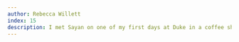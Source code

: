 ```yaml
---
author: Rebecca Willett
index: 15
description: I met Sayan on one of my first days at Duke in a coffee shop with Jonathan Mattingly. His curiosity, enthusiasm for math, and friendliness were a wonderful introduction to the Duke community. He was hilarious, a deep thinker, and incredibly kind. From jointly serving on PhD committees to exploring Durham whisky bars, Sayan was a great friend and colleague. He will be sorely missed.
---
```

